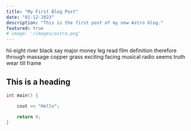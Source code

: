 ```yaml
---
title: "My First Blog Post"
date: "01-12-2023"
description: "This is the first post of my new Astro blog."
featured: true
# image: '/images/astro.png'
---
```



hii
eight river black say major money leg read film definition therefore through massage copper grass exciting facing musical radio seems truth wear till frame

## This is a heading

<Name client:only />

```cpp
int main() {

    cout << "Hello";

    return 0;
}
```
